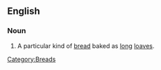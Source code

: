 ==English==
{{wikipedia}}
===Noun===
{{en-noun|-|sg=[[Cuban]] [[bread]]}}
#A particular kind of [[bread]] baked as [[long]] [[loaf|loaves]].
[[Category:Breads]]